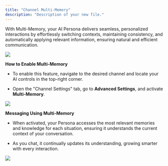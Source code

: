 ```yaml
---
title: "Channel Multi-Memory"
description: "Description of your new file."
---
```


With Multi-Memory, your AI Persona delivers seamless, personalized interactions by effortlessly switching contexts, maintaining consistency, and automatically applying relevant information, ensuring natural and efficient communication.

![](/Group12\(2\).png)

**How to Enable Multi-Memory**

* To enable this feature, navigate to the desired channel and locate your AI controls in the top-right corner.

* Open the "Channel Settings" tab, go to **Advanced Settings**, and activate **Multi-Memory**.

![](/Group13\(1\).png)

**Messaging Using Multi-Memory**

* When activated, your Persona accesses the most relevant memories and knowledge for each situation, ensuring it understands the current context of your conversation.

* As you chat, it continually updates its understanding, growing smarter with every interaction.

![](/Group14\(1\).png)